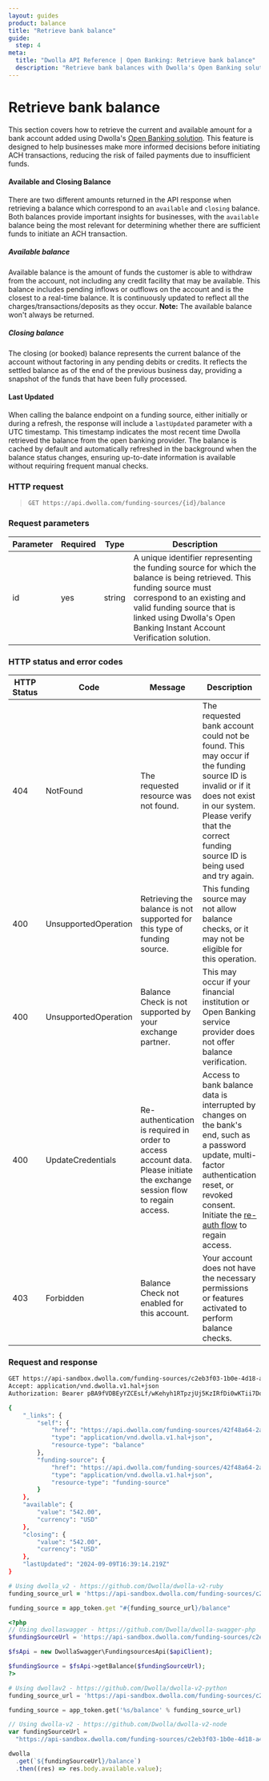 ```yaml
---
layout: guides
product: balance
title: "Retrieve bank balance"
guide:
  step: 4
meta:
  title: "Dwolla API Reference | Open Banking: Retrieve bank balance"
  description: "Retrieve bank balances with Dwolla's Open Banking solution"
---
```


# Retrieve bank balance

This section covers how to retrieve the current and available amount for a bank account added using Dwolla's [Open Banking solution](https://developers.dwolla.com/docs/balance/open-banking). This feature is designed to help businesses make more informed decisions before initiating ACH transactions, reducing the risk of failed payments due to insufficient funds.

#### Available and Closing Balance

There are two different amounts returned in the API response when retrieving a balance which correspond to an `available` and `closing` balance. Both balances provide important insights for businesses, with the `available` balance being the most relevant for determining whether there are sufficient funds to initiate an ACH transaction.

##### Available balance

Available balance is the amount of funds the customer is able to withdraw from the account, not including any credit facility that may be available. This balance includes pending inflows or outflows on the account and is the closest to a real-time balance. It is continuously updated to reflect all the charges/transactions/deposits as they occur. **Note:** The available balance won't always be returned.

##### Closing balance

The closing (or booked) balance represents the current balance of the account without factoring in any pending debits or credits. It reflects the settled balance as of the end of the previous business day, providing a snapshot of the funds that have been fully processed.

#### Last Updated

When calling the balance endpoint on a funding source, either initially or during a refresh, the response will include a `lastUpdated` parameter with a UTC timestamp. This timestamp indicates the most recent time Dwolla retrieved the balance from the open banking provider. The balance is cached by default and automatically refreshed in the background when the balance status changes, ensuring up-to-date information is available without requiring frequent manual checks.

### HTTP request

> `GET https://api.dwolla.com/funding-sources/{id}/balance`

### Request parameters

| Parameter | Required | Type   | Description                                                                                                                                                                                                                                                 |
| --------- | -------- | ------ | ----------------------------------------------------------------------------------------------------------------------------------------------------------------------------------------------------------------------------------------------------------- |
| id        | yes      | string | A unique identifier representing the funding source for which the balance is being retrieved. This funding source must correspond to an existing and valid funding source that is linked using Dwolla's Open Banking Instant Account Verification solution. |

### HTTP status and error codes

| HTTP Status | Code                 | Message                                                                                                                    | Description                                                                                                                                                                                                                                                                                                    |
| ----------- | -------------------- | -------------------------------------------------------------------------------------------------------------------------- | -------------------------------------------------------------------------------------------------------------------------------------------------------------------------------------------------------------------------------------------------------------------------------------------------------------- |
| 404         | NotFound             | The requested resource was not found.                                                                                      | The requested bank account could not be found. This may occur if the funding source ID is invalid or if it does not exist in our system. Please verify that the correct funding source ID is being used and try again.                                                                                         |
| 400         | UnsupportedOperation | Retrieving the balance is not supported for this type of funding source.                                                   | This funding source may not allow balance checks, or it may not be eligible for this operation.                                                                                                                                                                                                                |
| 400         | UnsupportedOperation | Balance Check is not supported by your exchange partner.                                                                   | This may occur if your financial institution or Open Banking service provider does not offer balance verification.                                                                                                                                                                                             |
| 400         | UpdateCredentials    | Re-authentication is required in order to access account data. Please initiate the exchange session flow to regain access. | Access to bank balance data is interrupted by changes on the bank's end, such as a password update, multi-factor authentication reset, or revoked consent. Initiate the [re-auth flow](https://developers.dwolla.com/docs/balance/api-reference/open-banking/create-reauth-exchange-session) to regain access. |
| 403         | Forbidden            | Balance Check not enabled for this account.                                                                                | Your account does not have the necessary permissions or features activated to perform balance checks.                                                                                                                                                                                                          |

### Request and response

```bash
GET https://api-sandbox.dwolla.com/funding-sources/c2eb3f03-1b0e-4d18-a4a2-e552cc111418/balance
Accept: application/vnd.dwolla.v1.hal+json
Authorization: Bearer pBA9fVDBEyYZCEsLf/wKehyh1RTpzjUj5KzIRfDi0wKTii7DqY

{
    "_links": {
        "self": {
            "href": "https://api.dwolla.com/funding-sources/42f48a64-2a9b-40df-9777-603ed2fe2764/balance",
            "type": "application/vnd.dwolla.v1.hal+json",
            "resource-type": "balance"
        },
        "funding-source": {
            "href": "https://api.dwolla.com/funding-sources/42f48a64-2a9b-40df-9777-603ed2fe2764",
            "type": "application/vnd.dwolla.v1.hal+json",
            "resource-type": "funding-source"
        }
    },
    "available": {
        "value": "542.00",
        "currency": "USD"
    },
    "closing": {
        "value": "542.00",
        "currency": "USD"
    },
    "lastUpdated": "2024-09-09T16:39:14.219Z"
}
```

```ruby
# Using dwolla_v2 - https://github.com/Dwolla/dwolla-v2-ruby
funding_source_url = 'https://api-sandbox.dwolla.com/funding-sources/c2eb3f03-1b0e-4d18-a4a2-e552cc111418'

funding_source = app_token.get "#{funding_source_url}/balance"
```

```php
<?php
// Using dwollaswagger - https://github.com/Dwolla/dwolla-swagger-php
$fundingSourceUrl = 'https://api-sandbox.dwolla.com/funding-sources/c2eb3f03-1b0e-4d18-a4a2-e552cc111418';

$fsApi = new DwollaSwagger\FundingsourcesApi($apiClient);

$fundingSource = $fsApi->getBalance($fundingSourceUrl);
?>
```

```python
# Using dwollav2 - https://github.com/Dwolla/dwolla-v2-python
funding_source_url = 'https://api-sandbox.dwolla.com/funding-sources/c2eb3f03-1b0e-4d18-a4a2-e552cc111418'

funding_source = app_token.get('%s/balance' % funding_source_url)
```

```javascript
// Using dwolla-v2 - https://github.com/Dwolla/dwolla-v2-node
var fundingSourceUrl =
  "https://api-sandbox.dwolla.com/funding-sources/c2eb3f03-1b0e-4d18-a4a2-e552cc111418";

dwolla
  .get(`${fundingSourceUrl}/balance`)
  .then((res) => res.body.available.value);
```

